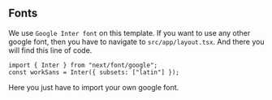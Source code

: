 ## Fonts

We use `Google Inter font` on this template. If you want to use any other google font, then you have to navigate to `src/app/layout.tsx`. And there you will find this line of code.

```
import { Inter } from "next/font/google";
const workSans = Inter({ subsets: ["latin"] });
```

Here you just have to import your own google font.
